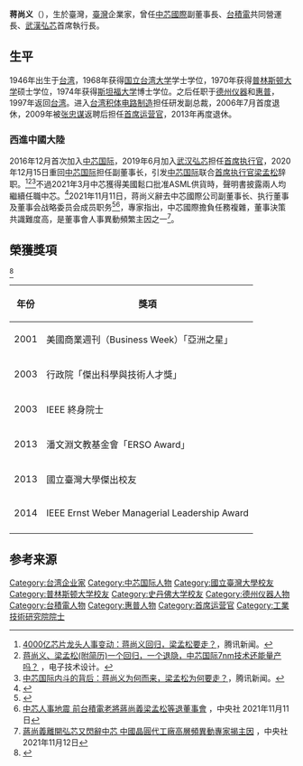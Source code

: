 {{Infobox Person
| name = 蔣尚義
| image name = 
| width = 
| now = 
| period =
| sex = 男 
| nationality ={{ROC}}
| Native place =
| date of birth = {{birth year and age|1946}}
| place of birth ={{TWN}}
| relatives =
| nickname = 蔣爸
| educate = 
*[[國立臺灣大學|國立臺灣大學]]電機工程系學士
*[[普林斯頓大學|普林斯頓大學]]電機電子工程碩士
*[[史丹佛大學|史丹佛大學]]電機工程博士
| past =
*[[德州儀器|德州儀器]]研發工程師
*[[惠普|惠普]]實驗室元件研發及應用部門經理
*[[台積電|台積電]]研發資深副總經理
*[[台積電|台積電]]共同營運長
*[[武漢弘芯|武漢弘芯]]執行長
*[[中芯國際|中芯國際]]副董事長
}}

'''蒋尚义'''（{{bd|1946年||}}），生於臺灣，[[臺灣|臺灣]]企業家，曾任[[中芯國際|中芯國際]]副董事長、[[台積電|台積電]]共同營運長、[[武漢弘芯|武漢弘芯]]首席執行長。

==生平==
1946年出生于[[台湾|台湾]]，1968年获得[[国立台湾大学|国立台湾大学]]学士学位，1970年获得[[普林斯顿大学|普林斯顿大学]]硕士学位，1974年获得[[斯坦福大学|斯坦福大学]]博士学位。之后任职于[[德州仪器|德州仪器]]和[[惠普|惠普]]，1997年返回[[台湾|台湾]]。进入[[台湾积体电路制造|台湾积体电路制造]]担任研发副总裁，2006年7月首度退休，2009年被[[张忠谋|张忠谋]]返聘后担任[[首席运营官|首席运营官]]，2013年再度退休。

===西進中國大陸===
2016年12月首次加入[[中芯国际|中芯国际]]，2019年6月加入[[武汉弘芯|武汉弘芯]]担任[[首席执行官|首席执行官]]，2020年12月15日重回[[中芯国际|中芯国际]]担任副董事长，引发[[中芯国际|中芯国际]]联合[[首席执行官|首席执行官]][[梁孟松|梁孟松]]辞职。<ref>[https://new.qq.com/omn/20201218/20201218A0BXF800.html 4000亿芯片龙头人事变动：蒋尚义回归，梁孟松要走？]，腾讯新闻。</ref><ref>[https://www.ednchina.com/news/6136.html 蒋尚义、梁孟松(附简历)一个回归，一个退隐，中芯国际7nm技术还能量产吗？] {{Wayback|url=https://www.ednchina.com/news/6136.html |date=20210127062939 }}，电子技术设计。</ref><ref>[https://new.qq.com/rain/a/20201218A05ECY00 中芯国际内斗的背后：蒋尚义为何而来，梁孟松为何要走？]，腾讯新闻。</ref>不過2021年3月中芯獲得美國鬆口批准ASML供貨時，聲明書披露兩人均繼續任職中芯。<ref>{{Cite web |url=https://tw.appledaily.com/property/20210304/7HAMT5S2DZHYXILR3UYNXW66JA/ |title=存档副本 |access-date=2021-03-11 |archive-date=2021-06-13 |archive-url=https://web.archive.org/web/20210613050642/https://tw.appledaily.com/property/20210304/7HAMT5S2DZHYXILR3UYNXW66JA/ |dead-url=no }}</ref>2021年11月11日，蒋尚义辭去中芯國際公司副董事长、执行董事及董事会战略委员会成员职务<ref>{{cite news |title=蒋尚义辞任中芯副董事长 |url=https://www.zaobao.com.sg/realtime/china/story20211112-1212706 |accessdate=2021-11-12 |archive-date=2021-11-12 |archive-url=https://web.archive.org/web/20211112130336/https://www.zaobao.com.sg/realtime/china/story20211112-1212706 |dead-url=no }}</ref><ref>[https://www.cna.com.tw/news/firstnews/202111110399.aspx 中芯人事地震 前台積電老將蔣尚義梁孟松等退董事會] {{Wayback|url=https://www.cna.com.tw/news/firstnews/202111110399.aspx |date=20211201031138 }}，中央社 2021年11月11日</ref>，專家指出，中芯國際擔負任務複雜，董事決策共識難度高，是董事會人事異動頻繁主因之一<ref>[https://www.cna.com.tw/news/firstnews/202111120308.aspx 蔣尚義離開弘芯又閃辭中芯 中國晶圓代工廠高層頻異動專家揭主因] {{Wayback|url=https://www.cna.com.tw/news/firstnews/202111120308.aspx |date=20211221025534 }}，中央社 2021年11月12日</ref>。

==榮獲獎項==
<ref>{{cite web|url=https://www.itri.org.tw/ListStyle.aspx?DisplayStyle=01_content&SiteID=1&MmmID=1036234671167627651&MGID=654072144503021265|title=蔣尚義 院士|publisher=工業技術研究院  2021-10-25|access-date=2021-10-24|archive-date=2021-10-26|archive-url=https://web.archive.org/web/20211026230426/https://www.itri.org.tw/ListStyle.aspx?DisplayStyle=01_content&SiteID=1&MmmID=1036234671167627651&MGID=654072144503021265|dead-url=no}}</ref>
{| class="wikitable"
! 年份
! 獎項
|-
| 2001
| 美國商業週刊（Business Week）「亞洲之星」
|-
| 2003
| 行政院「傑出科學與技術人才獎」
|-
| 2003
| IEEE 終身院士
|-
| 2013
| 潘文淵文教基金會「ERSO Award」
|-
| 2013
| 國立臺灣大學傑出校友
|-
| 2014
| IEEE Ernst Weber Managerial Leadership Award
|-
|}

==参考来源==
{{reflist}}

{{DEFAULTSORT:J}}
[[Category:台湾企业家|Category:台湾企业家]]
[[Category:中芯国际人物|Category:中芯国际人物]]
[[Category:國立臺灣大學校友|Category:國立臺灣大學校友]]
[[Category:普林斯顿大学校友|Category:普林斯顿大学校友]]
[[Category:史丹佛大学校友|Category:史丹佛大学校友]]
[[Category:德州仪器人物|Category:德州仪器人物]]
[[Category:台積電人物|Category:台積電人物]]
[[Category:惠普人物|Category:惠普人物]]
[[Category:首席运营官|Category:首席运营官]]
[[Category:工業技術研究院院士|Category:工業技術研究院院士]]